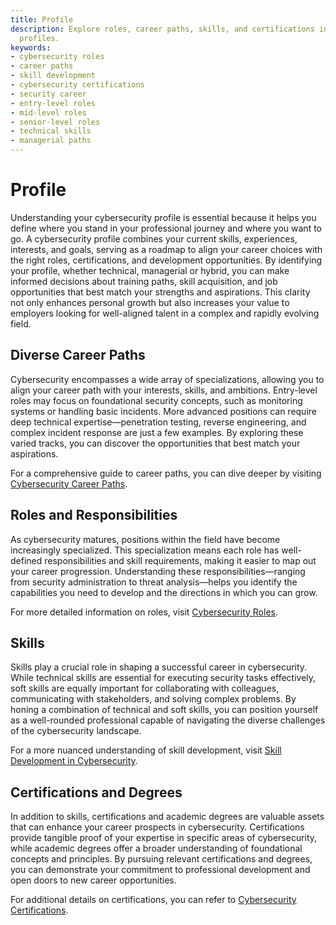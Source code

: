 ```yaml
---
title: Profile
description: Explore roles, career paths, skills, and certifications in cybersecurity
  profiles.
keywords:
- cybersecurity roles
- career paths
- skill development
- cybersecurity certifications
- security career
- entry-level roles
- mid-level roles
- senior-level roles
- technical skills
- managerial paths
---
```


# Profile

Understanding your cybersecurity profile is essential because it helps you define where you stand in your professional journey and where you want to go. A cybersecurity profile combines your current skills, experiences, interests, and goals, serving as a roadmap to align your career choices with the right roles, certifications, and development opportunities. By identifying your profile, whether technical, managerial or hybrid, you can make informed decisions about training paths, skill acquisition, and job opportunities that best match your strengths and aspirations. This clarity not only enhances personal growth but also increases your value to employers looking for well-aligned talent in a complex and rapidly evolving field.

## Diverse Career Paths

Cybersecurity encompasses a wide array of specializations, allowing you to align your career path with your interests, skills, and ambitions. Entry-level roles may focus on foundational security concepts, such as monitoring systems or handling basic incidents. More advanced positions can require deep technical expertise—penetration testing, reverse engineering, and complex incident response are just a few examples. By exploring these varied tracks, you can discover the opportunities that best match your aspirations.

For a comprehensive guide to career paths, you can dive deeper by visiting [Cybersecurity Career Paths](career/profile/career_paths).

## Roles and Responsibilities

As cybersecurity matures, positions within the field have become increasingly specialized. This specialization means each role has well-defined responsibilities and skill requirements, making it easier to map out your career progression. Understanding these responsibilities—ranging from security administration to threat analysis—helps you identify the capabilities you need to develop and the directions in which you can grow.

For more detailed information on roles, visit [Cybersecurity Roles](career/profile/roles).

## Skills

Skills play a crucial role in shaping a successful career in cybersecurity. While technical skills are essential for executing security tasks effectively, soft skills are equally important for collaborating with colleagues, communicating with stakeholders, and solving complex problems. By honing a combination of technical and soft skills, you can position yourself as a well-rounded professional capable of navigating the diverse challenges of the cybersecurity landscape.

For a more nuanced understanding of skill development, visit [Skill Development in Cybersecurity](career/profile/skill_development).

## Certifications and Degrees

In addition to skills, certifications and academic degrees are valuable assets that can enhance your career prospects in cybersecurity. Certifications provide tangible proof of your expertise in specific areas of cybersecurity, while academic degrees offer a broader understanding of foundational concepts and principles. By pursuing relevant certifications and degrees, you can demonstrate your commitment to professional development and open doors to new career opportunities.

For additional details on certifications, you can refer to [Cybersecurity Certifications](career/profile/certifications).